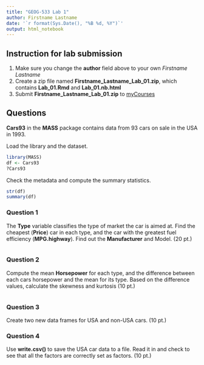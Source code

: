 ```yaml
---
title: "GEOG-533 Lab 1"
author: Firstname Lastname
date: '`r format(Sys.Date(), "%B %d, %Y")`'
output: html_notebook
---
```


## Instruction for lab submission

1. Make sure you change the **author** field above to your own *Firstname Lastname*
2. Create a zip file named **Firstname_Lastname_Lab_01.zip**, which contains **Lab_01.Rmd** and **Lab_01.nb.html**
3. Submit **Firstname_Lastname_Lab_01.zip** to [myCourses](https://mycourses.binghamton.edu) 

## Questions

**Cars93** in the **MASS** package contains data from 93 cars on sale in the USA in 1993.

Load the library and the dataset.
```r
library(MASS)
df <- Cars93
?Cars93
```

Check the metadata and compute the summary statistics.
```r
str(df)
summary(df)
```


### Question 1

The **Type** variable classifies the type of market the car is aimed at. Find the cheapest (**Price**) car in each type, and the car with the greatest fuel efficiency (**MPG.highway**). Find out the **Manufacturer** and Model. (20 pt.)

```r

```


### Question 2

Compute the mean **Horsepower** for each type, and the difference between each cars horsepower and the mean for its type. Based on the difference values, calculate the skewness and kurtosis (10 pt.)

```r

```


### Question 3

Create two new data frames for USA and non-USA cars. (10 pt.)

### Question 4

Use **write.csv()** to save the USA car data to a file. Read it in and check to see that all the factors are correctly set as factors. (10 pt.)

```r

```

